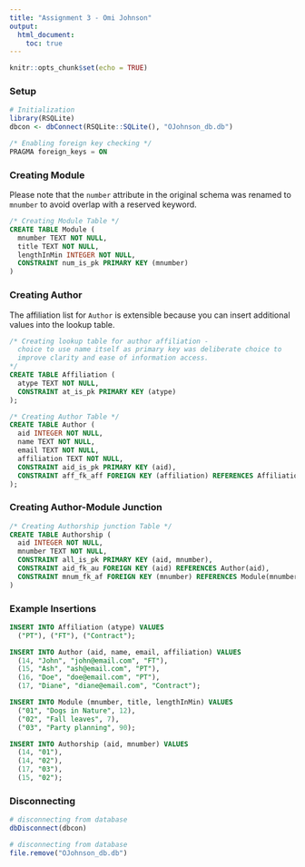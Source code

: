 ```yaml
---
title: "Assignment 3 - Omi Johnson"
output: 
  html_document:
    toc: true
---
```


```r
knitr::opts_chunk$set(echo = TRUE)
```

### Setup

```r
# Initialization
library(RSQLite)
dbcon <- dbConnect(RSQLite::SQLite(), "OJohnson_db.db")
```

```sql
/* Enabling foreign key checking */
PRAGMA foreign_keys = ON
```

### Creating Module 

Please note that the `number` attribute in the original schema was renamed to `mnumber` to avoid overlap with a reserved keyword. 

```sql
/* Creating Module Table */
CREATE TABLE Module (
  mnumber TEXT NOT NULL, 
  title TEXT NOT NULL, 
  lengthInMin INTEGER NOT NULL,
  CONSTRAINT num_is_pk PRIMARY KEY (mnumber)
)
```

### Creating Author 

The affiliation list for `Author` is extensible because you can insert additional values into the lookup table. 

```sql
/* Creating lookup table for author affiliation -
  choice to use name itself as primary key was deliberate choice to 
  improve clarity and ease of information access.
*/
CREATE TABLE Affiliation (
  atype TEXT NOT NULL, 
  CONSTRAINT at_is_pk PRIMARY KEY (atype)
);
```

```sql
/* Creating Author Table */
CREATE TABLE Author (
  aid INTEGER NOT NULL,
  name TEXT NOT NULL,
  email TEXT NOT NULL, 
  affiliation TEXT NOT NULL,
  CONSTRAINT aid_is_pk PRIMARY KEY (aid),
  CONSTRAINT aff_fk_aff FOREIGN KEY (affiliation) REFERENCES Affiliation(atype)
);
```

### Creating Author-Module Junction

```sql
/* Creating Authorship junction Table */
CREATE TABLE Authorship (
  aid INTEGER NOT NULL,
  mnumber TEXT NOT NULL, 
  CONSTRAINT all_is_pk PRIMARY KEY (aid, mnumber),
  CONSTRAINT aid_fk_au FOREIGN KEY (aid) REFERENCES Author(aid),
  CONSTRAINT mnum_fk_af FOREIGN KEY (mnumber) REFERENCES Module(mnumber)
)
```

### Example Insertions

```sql
INSERT INTO Affiliation (atype) VALUES
  ("PT"), ("FT"), ("Contract");
```
```sql
INSERT INTO Author (aid, name, email, affiliation) VALUES
  (14, "John", "john@email.com", "FT"),
  (15, "Ash", "ash@email.com", "PT"),
  (16, "Doe", "doe@email.com", "PT"),
  (17, "Diane", "diane@email.com", "Contract");
```
```sql
INSERT INTO Module (mnumber, title, lengthInMin) VALUES
  ("01", "Dogs in Nature", 12),
  ("02", "Fall leaves", 7),
  ("03", "Party planning", 90);
```
```sql
INSERT INTO Authorship (aid, mnumber) VALUES
  (14, "01"),
  (14, "02"),
  (17, "03"),
  (15, "02");
```

### Disconnecting 

```r
# disconnecting from database
dbDisconnect(dbcon)
```
```r
# disconnecting from database
file.remove("OJohnson_db.db")
```
